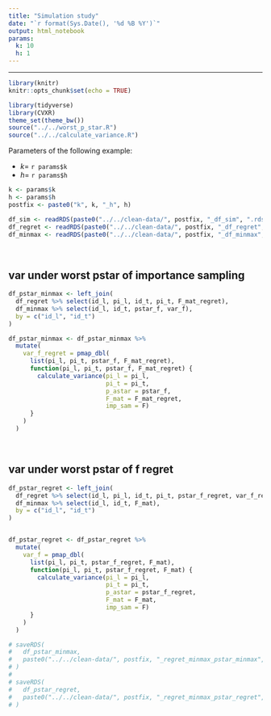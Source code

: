 ```yaml
---
title: "Simulation study"
date: "`r format(Sys.Date(), '%d %B %Y')`"
output: html_notebook
params: 
  k: 10
  h: 1
---
```


***

```r
library(knitr)
knitr::opts_chunk$set(echo = TRUE)
```

```r
library(tidyverse)
library(CVXR)
theme_set(theme_bw())
source("../../worst_p_star.R")
source("../../calculate_variance.R")
```


Parameters of the following example:

- $k=$ `r params$k`
- $h=$ `r params$h`

```r
k <- params$k
h <- params$h
postfix <- paste0("k", k, "_h", h)
```

```r
df_sim <- readRDS(paste0("../../clean-data/", postfix, "_df_sim", ".rds"))
df_regret <- readRDS(paste0("../../clean-data/", postfix, "_df_regret", ".rds")) # change
df_minmax <- readRDS(paste0("../../clean-data/", postfix, "_df_minmax", ".rds")) # change
```


<br>

## var under worst pstar of importance sampling

```r
df_pstar_minmax <- left_join(
  df_regret %>% select(id_l, pi_l, id_t, pi_t, F_mat_regret),
  df_minmax %>% select(id_l, id_t, pstar_f, var_f),
  by = c("id_l", "id_t")
)

df_pstar_minmax <- df_pstar_minmax %>% 
  mutate(
    var_f_regret = pmap_dbl(
      list(pi_l, pi_t, pstar_f, F_mat_regret),
      function(pi_l, pi_t, pstar_f, F_mat_regret) {
        calculate_variance(pi_l = pi_l, 
                           pi_t = pi_t, 
                           p_astar = pstar_f, 
                           F_mat = F_mat_regret, 
                           imp_sam = F)
      }
    )
  )
```


<br>

## var under worst pstar of f regret


```r
df_pstar_regret <- left_join(
  df_regret %>% select(id_l, pi_l, id_t, pi_t, pstar_f_regret, var_f_regret),
  df_minmax %>% select(id_l, id_t, F_mat),
  by = c("id_l", "id_t")
)


df_pstar_regret <- df_pstar_regret %>% 
  mutate(
    var_f = pmap_dbl(
      list(pi_l, pi_t, pstar_f_regret, F_mat),
      function(pi_l, pi_t, pstar_f_regret, F_mat) {
        calculate_variance(pi_l = pi_l, 
                           pi_t = pi_t, 
                           p_astar = pstar_f_regret, 
                           F_mat = F_mat, 
                           imp_sam = F)
      }
    )
  )
```


```r
# saveRDS(
#   df_pstar_minmax,
#   paste0("../../clean-data/", postfix, "_regret_minmax_pstar_minmax", ".rds")
# )
# 
# saveRDS(
#   df_pstar_regret,
#   paste0("../../clean-data/", postfix, "_regret_minmax_pstar_regret", ".rds")
# )
```



